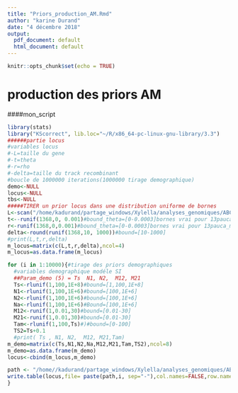 ```yaml
---
title: "Priors_production_AM.Rmd"
author: "karine Durand"
date: "4 décembre 2018"
output:
  pdf_document: default
  html_document: default
---
```


```r
knitr::opts_chunk$set(echo = TRUE)
```

# production des priors AM

####mon_script
```r
library(stats)
library("KScorrect", lib.loc="~/R/x86_64-pc-linux-gnu-library/3.3")
######partie locus 
#variables locus
#-L=taille du gene
#-t=theta
#-r=rho
#-delta=taille du track recombinant
#boucle de 1000000 iterations(1000000 tirage demographique)
demo<-NULL
locus<-NULL
tbs<-NULL
#####TIRER un prior locus dans une distribution uniforme de bornes 
L<-scan("/home/kadurand/partage_windows/Xylella/analyses_genomiques/ABC/1368oRTHOLOGUES_summarystats/lenght")#vraie taille des gènes
t<--runif(1368,0, 0.001)#bound_theta=[0-0.0003]bornes vrai pour 13pauca_multiplex augmenter la borne sup à 0.001]
r<-runif(1368,0,0.001)#bound_theta=[0-0.0003]bornes vrai pour 13pauca_multiplex augmenter la borne sup à 0.001]
delta<-round(runif(1368,10, 1000))#bound=[10-1000]
#print(L,t,r,delta)
m_locus=matrix(c(L,t,r,delta),ncol=4)
m_locus=as.data.frame(m_locus)

for (i in 1:10000){#tirage des priors demographiques
  #variables demographique modéle SI
  ##Param_demo (5) = Ts  N1, N2,  M12, M21
  Ts<-rlunif(1,100,1E+8)#bound=[1,100,1E+8]
  N1<-rlunif(1,100,1E+6)#bound=[100,1E+6]
  N2<-rlunif(1,100,1E+6)#bound=[100,1E+6]
  Na<-rlunif(1,100,1E+6)#Bound=[100,1E+6]
  M12<-runif(1,0.01,30)#bound=[0.01-30]
  M21<-runif(1,0.01,30)#bound=[0.01-30]
  Tam<-rlunif(1,100,Ts)#)#bound=[0-100]
  TS2=Ts+0.1
  #print( Ts , N1, N2,  M12, M21,Tam)
m_demo=matrix(c(Ts,N1,N2,Na,M12,M21,Tam,TS2),ncol=8)
m_demo=as.data.frame(m_demo)
locus<-cbind(m_locus,m_demo)

path <- "/home//kadurand/partage_windows/Xylella/analyses_genomiques/ABC/fastSimBac_linux/Priors_AM_10000/priorsAM" 
write.table(locus,file= paste(path,i, sep="-"),col.names=FALSE,row.names =FALSE)
}
```

